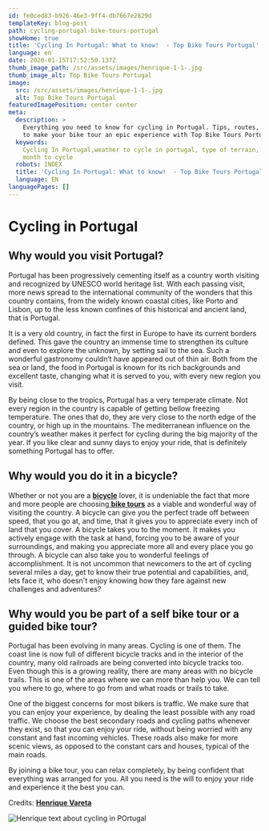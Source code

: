 ```yaml
---
id: fe0ced83-b926-46e3-9ff4-db7667e2829d
templateKey: blog-post
path: cycling-portugal-bike-tours-portugal
showHome: true
title: 'Cycling In Portugal: What to know!  - Top Bike Tours Portugal'
language: en
date: 2020-01-15T17:52:50.137Z
thumb_image_path: /src/assets/images/henrique-1-1-.jpg
thumb_image_alt: Top Bike Tours Portugal
image:
  src: /src/assets/images/henrique-1-1-.jpg
  alt: Top Bike Tours Portugal
featuredImagePosition: center center
meta:
  description: >
    Everything you need to know for cycling in Portugal. Tips, routes, and more
    to make your bike tour an epic experience with Top Bike Tours Portugal.
  keywords:
    Cycling In Portugal,weather to cycle in portugal, type of terrain, best
    month to cycle
  robots: INDEX
  title: 'Cycling In Portugal: What to know!  - Top Bike Tours Portugal'
  language: EN
languagePages: []
---
```


# Cycling in Portugal

## Why would you visit Portugal?

Portugal has been progressively cementing itself as a country worth visiting and
recognized by UNESCO world heritage list. With each passing visit, more news
spread to the international community of the wonders that this country contains,
from the widely known coastal cities, like Porto and Lisbon, up to the less
known confines of this historical and ancient land, that is Portugal.

It is a very old country, in fact the first in Europe to have its current
borders defined. This gave the country an immense time to strengthen its culture
and even to explore the unknown, by setting sail to the sea. Such a wonderful
gastronomy couldn’t have appeared out of thin air. Both from the sea or land,
the food in Portugal is known for its rich backgrounds and excellent taste,
changing what it is served to you, with every new region you visit.

By being close to the tropics, Portugal has a very temperate climate. Not every
region in the country is capable of getting bellow freezing temperature. The
ones that do, they are very close to the north edge of the country, or high up
in the mountains. The mediterranean influence on the country’s weather makes it
perfect for cycling during the big majority of the year. If you like clear and
sunny days to enjoy your ride, that is definitely something Portugal has to
offer.

## Why would you do it in a bicycle?

Whether or not you are a
**[bicycle](https://topbiketoursportugal.com/rent-bike-porto-portugal/)** lover,
it is undeniable the fact that more and more people are
choosing[ **bike tours**](https://topbiketoursportugal.com/bike-tours-in-portugal/)
as a viable and wonderful way of visiting the country. A bicycle can give you
the perfect trade off between speed, that you go at, and time, that it gives you
to appreciate every inch of land that you cover. A bicycle takes you to the
moment. It makes you actively engage with the task at hand, forcing you to be
aware of your surroundings, and making you appreciate more all and every place
you go through. A bicycle can also take you to wonderful feelings of
accomplishment. It is not uncommon that newcomers to the art of cycling several
miles a day, get to know their true potential and capabilities, and, lets face
it, who doesn't enjoy knowing how they fare against new challenges and
adventures?

## Why would you be part of a self bike tour or a guided bike tour?

Portugal has been evolving in many areas. Cycling is one of them. The coast line
is now full of different bicycle tracks and in the interior of the country, many
old railroads are being converted into bicycle tracks too. Even though this is a
growing reality, there are many areas with no bicycle trails. This is one of the
areas where we can more than help you. We can tell you where to go, where to go
from and what roads or trails to take.

One of the biggest concerns for most bikers is traffic. We make sure that you
can enjoy your experience, by dealing the least possible with any road traffic.
We choose the best secondary roads and cycling paths whenever they exist, so
that you can enjoy your ride, without being worried with any constant and fast
incoming vehicles. These roads also make for more scenic views, as opposed to
the constant cars and houses, typical of the main roads.

By joining a bike tour, you can relax completely, by being confident that
everything was arranged for you. All you need is the will to enjoy your ride and
experience it the best you can.

Credits:
**[Henrique Vareta](https://topbiketoursportugal.com/about-us-biking-travel/)**

![Henrique text about cycling in POrtugal](/src/assets/images/henrique-1-1-.jpg 'Henrique text about cycling in POrtugal')
